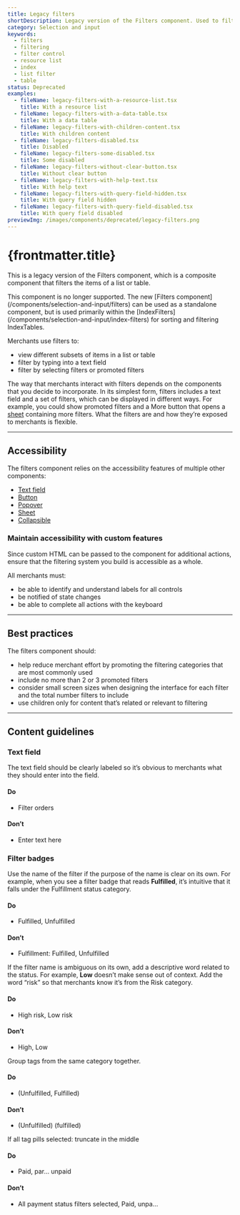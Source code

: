 ```yaml
---
title: Legacy filters
shortDescription: Legacy version of the Filters component. Used to filter the items of a list or table.
category: Selection and input
keywords:
  - filters
  - filtering
  - filter control
  - resource list
  - index
  - list filter
  - table
status: Deprecated
examples:
  - fileName: legacy-filters-with-a-resource-list.tsx
    title: With a resource list
  - fileName: legacy-filters-with-a-data-table.tsx
    title: With a data table
  - fileName: legacy-filters-with-children-content.tsx
    title: With children content
  - fileName: legacy-filters-disabled.tsx
    title: Disabled
  - fileName: legacy-filters-some-disabled.tsx
    title: Some disabled
  - fileName: legacy-filters-without-clear-button.tsx
    title: Without clear button
  - fileName: legacy-filters-with-help-text.tsx
    title: With help text
  - fileName: legacy-filters-with-query-field-hidden.tsx
    title: With query field hidden
  - fileName: legacy-filters-with-query-field-disabled.tsx
    title: With query field disabled
previewImg: /images/components/deprecated/legacy-filters.png
---
```


# {frontmatter.title}

<Lede>

This is a legacy version of the Filters component, which is a composite component that filters the items of a list or table.

</Lede>

<StatusBanner status={frontmatter.status}>
  This component is no longer supported. The new [Filters
  component](/components/selection-and-input/filters) can be used as a
  standalone component, but is used primarily within the
  [IndexFilters](/components/selection-and-input/index-filters) for sorting and
  filtering IndexTables.
</StatusBanner>

<Examples />

<Props componentName={frontmatter.title} />

Merchants use filters to:

- view different subsets of items in a list or table
- filter by typing into a text field
- filter by selecting filters or promoted filters

The way that merchants interact with filters depends on the components that you decide to incorporate. In its simplest form, filters includes a text field and a set of filters, which can be displayed in different ways. For example, you could show promoted filters and a More button that opens a [sheet](https://polaris.shopify.com/components/deprecated/sheet) containing more filters. What the filters are and how they’re exposed to merchants is flexible.

---

## Accessibility

The filters component relies on the accessibility features of multiple other components:

- [Text field](https://polaris.shopify.com/components/selection-and-input/text-field)
- [Button](https://polaris.shopify.com/components/actions/button)
- [Popover](https://polaris.shopify.com/components/overlays/popover)
- [Sheet](https://polaris.shopify.com/components/deprecated/sheet)
- [Collapsible](https://polaris.shopify.com/components/collapsible)

### Maintain accessibility with custom features

Since custom HTML can be passed to the component for additional actions, ensure that the filtering system you build is accessible as a whole.

All merchants must:

- be able to identify and understand labels for all controls
- be notified of state changes
- be able to complete all actions with the keyboard

---

## Best practices

The filters component should:

- help reduce merchant effort by promoting the filtering categories that are most commonly used
- include no more than 2 or 3 promoted filters
- consider small screen sizes when designing the interface for each filter and the total number filters to include
- use children only for content that’s related or relevant to filtering

---

## Content guidelines

### Text field

The text field should be clearly labeled so it’s obvious to merchants what they should enter into the field.

<DoDont>

#### Do

- Filter orders

#### Don’t

- Enter text here

</DoDont>

### Filter badges

Use the name of the filter if the purpose of the name is clear on its own. For example, when you see a filter badge that reads **Fulfilled**, it’s intuitive that it falls under the Fulfillment status category.

<DoDont>

#### Do

- Fulfilled, Unfulfilled

#### Don’t

- Fulfillment: Fulfilled, Unfulfilled

</DoDont>

If the filter name is ambiguous on its own, add a descriptive word related to the status. For example, **Low** doesn’t make sense out of context. Add the word “risk” so that merchants know it’s from the Risk category.

<DoDont>

#### Do

- High risk, Low risk

#### Don’t

- High, Low

</DoDont>

Group tags from the same category together.

<DoDont>

#### Do

- (Unfulfilled, Fulfilled)

#### Don’t

- (Unfulfilled) (fulfilled)

</DoDont>

If all tag pills selected: truncate in the middle

<DoDont>

#### Do

- Paid, par… unpaid

#### Don’t

- All payment status filters selected, Paid, unpa…

</DoDont>
